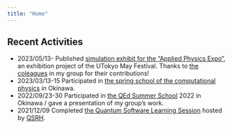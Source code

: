 ```yaml
---
title: "Home"
---
```


## Recent Activities

- 2023/05/13- Published [simulation exhibit for the "Applied Physics Expo"](https://ap-mayfes-2023.github.io/mayfes2023/simulation/index.html), an exhibition project of the UTokyo May Festival. Thanks to [the coleagues](https://github.com/AP-mayfes-2023) in my group for their contributions!
- 2023/03/13-15 Participated in [the spring school of the computational physics](https://hohno0223.github.io/comp_phys_spring_school2023/) in Okinawa.
- 2022/09/23-30 Participated in [the QEd Summer School](https://www.sqei.c.u-tokyo.ac.jp/qed/) 2022 in Okinawa / gave a presentation of my group's work.
- 2021/12/09 Completed [the Quantum Software Learning Session](https://qsrh.jp/seminar/) hosted by [QSRH](https://qsrh.jp).